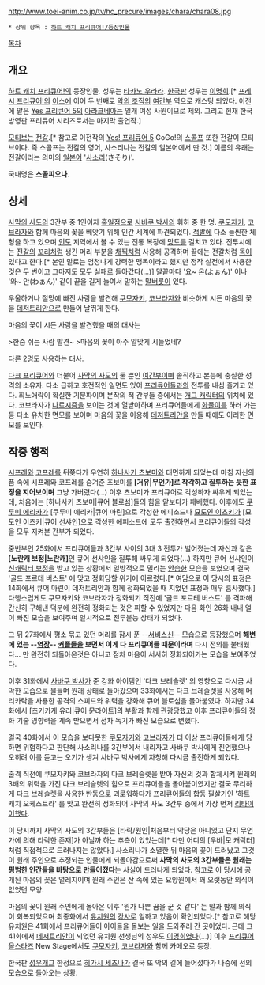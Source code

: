 http://www.toei-anim.co.jp/tv/hc_precure/images/chara/chara08.jpg

 * 상위 항목 : [[하트 캐치 프리큐어!/등장인물]]

[[목차]]

== 개요 ==
[[하트 캐치 프리큐어!]]의 등장인물. 성우는 [[타카노 우라라]]. [[한국]]판 성우는 [[이명희]].[* [[프레시 프리큐어!]]의 [[이스(프레시 프리큐어!)|이스]]에 이어 두 번째로 [[악의 조직]]의 [[여간부]] 역으로 캐스팅 되었다. 이전에 맡은 [[Yes 프리큐어 5]]의 [[아라크네아]]는 일개 여성 사원이므로 제외. 그리고 현재 한국 방영판 프리큐어 시리즈로서는 마지막 출연작.]

[[모티브]]는 [[전갈]].[* 참고로 이전작의 [[Yes! 프리큐어 5]] GoGo!의 [[스콜프]] 또한 전갈이 모티브이다. 즉 스콜프는 전갈의 영어, 사소리나는 전갈의 일본어에서 딴 것.] 이름의 유래는 전갈이라는 의미의 [[일본어]] '[[사소리]](さそり)'.

국내명은 '''스콜피오나'''.

== 상세 ==
[[사막의 사도]]의 3간부 중 1인이자 [[홍일점]]으로 [[사바쿠 박사]]의 휘하 중 한 명. [[쿠모자키]], [[코브라자]]와 함께 마음의 꽃을 빼앗기 위해 인간 세계에 파견되었다. [[적발]]에 다소 늘씬한 체형을 하고 있으며 [[인도]] 지역에서 볼 수 있는 전통 복장에 [[망토]]를 걸치고 있다. 전투시에는 [[전갈]]의 [[꼬리]]처럼 생긴 머리 부분을 [[채찍]]처럼 사용해 공격하며 끝에는 전갈처럼 [[독]]이 있다고 한다.[* 본인 말로는 엄청나게 강력한 맹독이라고 했지만 정작 실전에서 사용한 것은 두 번이고 그마저도 모두 실패로 돌아갔다(...)] 말끝마다 '요~ 온(よぉん)' 이나 '와~ 안(わぁん)' 같이 끝을 길게 늘여서 말하는 [[말버릇]]이 있다.

우울하거나 절망에 빠진 사람을 발견해 [[쿠모자키]], [[코브라자]]와 비슷하게 시든 마음의 꽃을 [[데저트리안]]으로 만들어 날뛰게 한다.

마음의 꽃이 시든 사람을 발견했을 때의 대사는

>한숨 쉬는 사람 발견~
>마음의 꽃이 아주 알맞게 시들었네?

다른 2명도 사용하는 대사.

[[다크 프리큐어]]와 더불어 [[사막의 사도]]의 둘 뿐인 [[여간부]]이며 솔직하고 본능에 충실한 성격의 소유자. 다소 급하고 호전적인 일면도 있어 [[프리큐어]]들과의 전투를 내심 즐기고 있다. 희노애락이 확실한 기분파이며 본작의 적 간부들 중에서는 [[개그 캐릭터]]의 위치에 있다. 코브라자가 [[나르시즘]]을 보이는 것에 열받아하며 프리큐어들에게 [[화풀이]]를 하러 가는 등 다소 유치한 면모를 보이며 마음의 꽃을 이용해 [[데저트리안]]을 만들 때에도 이러한 면모를 보인다.

== 작중 행적 ==
[[시프레]]와 [[코프레]]를 뒤쫒다가 우연히 [[하나사키 츠보미]]와 대면하게 되었는데 마침 자신의 품 속에 시프레와 코프레를 숨겨준 츠보미를 '''[거유|무언가]로 착각하고 질투하는 듯한 표정을 지어보이며''' 그냥 가버렸다(...) 이후 츠보미가 프리큐어로 각성하자 싸우게 되었는데, 처음에는 [하나사키 츠보미|큐어 블로섬]들의 힘을 앝보다가 패배했다. 이후에도 [[쿠루미 에리카]]가 [쿠루미 에리카|큐어 마린]으로 각성한 에피소드나 [[묘도인 이츠키]]가 [묘도인 이츠키|큐어 선샤인]으로 각성한 에피소드에 모두 출전하면서 프리큐어들의 각성을 모두 지켜본 간부가 되었다.

중반부인 25화에서 프리큐어들과 3간부 사이의 3대 3 전투가 벌어졌는데 자신과 같은 '''[노란캐 보정|노란캐]'''인 큐어 선샤인을 질투해 싸우게 되었다(...) 하지만 큐어 선샤인이 [[신캐릭터 보정]]을 받고 있는 상황에서 일방적으로 밀리는 [[안습]]한 모습을 보였으며 결국 '골드 포르테 버스트' 에 맞고 정화당할 위기에 이르렀다.[* 여담으로 이 당시의 표정은 14화에서 큐어 마린이 데저트리안과 함께 정화되었을 때 지었던 표정과 매우 흡사했다.] 다행스럽게도 쿠모자키와 코브라자가 정화되기 직전에 '골드 포르테 버스트' 를 격파해 간신히 구해낸 덕분에 완전히 정화되는 것은 피할 수 있었지만 다음 화인 26화 내내 얼이 빠진 모습을 보여주며 일시적으로 전투불능 상태가 되었다.

그 뒤 27화에서 평소 묶고 있던 머리를 잠시 푼 --[[서비스신]]-- 모습으로 등장했으며 '''해변에 있는 --[[염장]]-- [[커플]]들을 보면서 이게 다 프리큐어들 때문이라며''' 다시 전의를 불태웠다... 만 완전히 되돌아온것은 아니고 점차 마음이 서서히 정화되어가는 모습을 보여주었다.

이후 31화에서 [[사바쿠 박사]]가 준 강화 아이템인 '다크 브레슬렛' 의 영향으로 다시금 사악한 모습으로 물들며 원래 상태로 돌아갔으며 33화에서는 다크 브레슬렛을 사용해 머리카락을 사용한 공격의 스피드와 위력을 강화해 큐어 블로섬을 몰아붙였다. 하지만 34화에서 [츠키카게 유리|큐어 문라이트]의 부활과 함께 [[관광]]당했고 이후 프리큐어들의 정화 기술 영향력을 계속 받으면서 점차 독기가 빠진 모습으로 변했다.

결국 40화에서 이 모습을 보다못한 [[쿠모자키]]와 [[코브라자]]가 더 이상 프리큐어들에게 당하면 위험하다고 판단해 사소리나를 3간부에서 내리자고 사바쿠 박사에게 진언했으나 오히려 이를 듣고는 오기가 생겨 사바쿠 박사에게 자청해 다시금 출전하게 되었다.

출격 직전에 쿠모자키와 코브라자의 다크 브레슬렛을 받아 자신의 것과 합체시켜 원래의 3배의 위력을 가진 다크 브레슬렛의 힘으로 프리큐어들을 몰아붙이였지만 결국 무리하게 다크 브레슬렛을 사용한 반동으로 괴로워하다가 프리큐어들의 합동 필살기인 '하트 캐치 오케스트라' 를 맞고 완전히 정화되어 사막의 사도 3간부 중에서 가장 먼저 [[리타이어]]했다.

이 당시까지 사막의 사도의 3간부들은 [타락/원인|처음부터 악당은 아니었고 단지 무언가에 의해 타락한 존재]가 아닐까 하는 추측이 있었는데[* 다만 어디의 [우바|모 캐릭터]처럼 직접적으로 드러나지는 않았다.] 사소리나가 소멸한 뒤 마음의 꽃이 드러났고 그것이 원래 주인으로 추정되는 인물에게 되돌아감으로써 '''사막의 사도의 3간부들은 원래는 평범한 인간들을 바탕으로 만들어졌다'''는 사실이 드러나게 되었다. 참고로 이 당시에 공개된 마음의 꽃은 얼레지이며 원래 주인은 산 속에 있는 요양원에서 꽤 오랫동안 의식이 없었던 모양.

마음의 꽃이 원래 주인에게 돌아온 이후 '뭔가 나쁜 꿈을 꾼 것 같다' 는 말과 함께 의식이 회복되었으며 최종화에서 [[유치원]]의 [[강사]]로 일하고 있음이 확인되었다.[* 참고로 해당 유치원은 41화에서 프리큐어들이 아이들을 돌보는 일을 도와주러 간 곳이었다. 근데 그 41화에서 [[데저트리안]]이 되었던 유치원 선생님의 성우도 [[이명희]]였다(...)] 이후 [[프리큐어 올스타즈]] New Stage에서도 [[쿠모자키]], [[코브라자]]와 함께 카메오로 등장.

한국판 [[성우개그]] 한정으로 [[히가시 세츠나]]가 결국 또 악의 길에 들어섰다가 나중에 선의 모습으로 돌아오는 상황.

